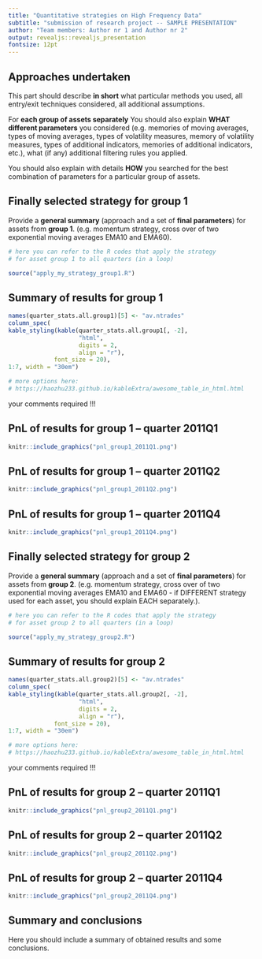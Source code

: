 ```yaml
---
title: "Quantitative strategies on High Frequency Data"
subtitle: "submission of research project -- SAMPLE PRESENTATION"
author: "Team members: Author nr 1 and Author nr 2"
output: revealjs::revealjs_presentation
fontsize: 12pt
---
```


<!-- this format requires PRIOR installation
of the revealjs package in R console

install.packages("revealjs")

You can find more options here:
http://rmarkdown.rstudio.com/revealjs_presentation_format.html
-->

## Approaches undertaken

This part should describe **in short** what particular methods you used, all entry/exit techniques considered, all additional assumptions.

For **each group of assets separately** You should also explain **WHAT different parameters** you considered (e.g. memories of moving averages, types of moving averages, types of volatility measures, memory of volatility measures, types of additional indicators, memories of additional indicators, etc.), what (if any) additional filtering rules you applied.

You should also explain with details **HOW** you searched for the best combination of parameters for a particular group of assets.


## Finally selected strategy for **group 1**

Provide a **general summary** (approach and a set of **final parameters**) for assets from **group 1**.
(e.g. momentum strategy, cross over of two exponential moving averages EMA10 and EMA60).


<!-- here you can include code chunk that applies the strategy for group 1 and calculates all the summary statistics
-->

```r
# here you can refer to the R codes that apply the strategy
# for asset group 1 to all quarters (in a loop)

source("apply_my_strategy_group1.R")
```



## Summary of results for **group 1**

```r
names(quarter_stats.all.group1)[5] <- "av.ntrades"
column_spec(
kable_styling(kable(quarter_stats.all.group1[, -2], 
                    "html", 
                    digits = 2,
                    align = "r"),
             font_size = 20),
1:7, width = "30em")

# more options here:
# https://haozhu233.github.io/kableExtra/awesome_table_in_html.html
```


your comments required !!!



## PnL of results for **group 1** -- quarter 2011Q1

```r
knitr::include_graphics("pnl_group1_2011Q1.png")

```

## PnL of results for **group 1** -- quarter 2011Q2

```r
knitr::include_graphics("pnl_group1_2011Q2.png")

```

## PnL of results for **group 1** -- quarter 2011Q4

```r
knitr::include_graphics("pnl_group1_2011Q4.png")

```

## Finally selected strategy for **group 2**

Provide a **general summary** (approach and a set of **final parameters**) for assets from **group 2**.
(e.g. momentum strategy, cross over of two exponential moving averages EMA10 and EMA60 - if DIFFERENT strategy used for each asset, you should explain EACH separately.).

<!-- here you can include code chunk that applies the strategy for group 1 and calculates all the summary statistics
-->

```r
# here you can refer to the R codes that apply the strategy
# for asset group 2 to all quarters (in a loop)

source("apply_my_strategy_group2.R")
```

## Summary of results for **group 2**

```r
names(quarter_stats.all.group2)[5] <- "av.ntrades"
column_spec(
kable_styling(kable(quarter_stats.all.group2[, -2], 
                    "html", 
                    digits = 2,
                    align = "r"),
             font_size = 20),
1:7, width = "30em")

# more options here:
# https://haozhu233.github.io/kableExtra/awesome_table_in_html.html
```

your comments required !!!

## PnL of results for **group 2** -- quarter 2011Q1

```r
knitr::include_graphics("pnl_group2_2011Q1.png")

```

## PnL of results for **group 2** -- quarter 2011Q2

```r
knitr::include_graphics("pnl_group2_2011Q2.png")

```


## PnL of results for **group 2** -- quarter 2011Q4

```r
knitr::include_graphics("pnl_group2_2011Q4.png")

```


## Summary and conclusions

Here you should include a summary of obtained results and some conclusions.